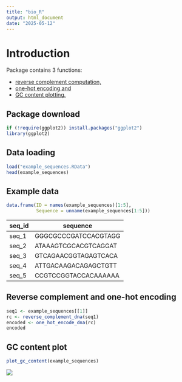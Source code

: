 ```yaml
---
title: "bio_R"
output: html_document
date: "2025-05-12"
---
```


# Introduction

Package contains 3 functions:

-   [reverse complement computation,](https://www.bx.psu.edu/old/courses/bx-fall08/definitions.html)
-   [one-hot encoding and](https://www.geeksforgeeks.org/ml-one-hot-encoding/)
-   [GC content plotting.](https://en.wikipedia.org/wiki/GC-content)

## Package download

```r
if (!require(ggplot2)) install.packages("ggplot2")
library(ggplot2)
```

## Data loading

```r
load("example_sequences.RData")
head(example_sequences)
```

## Example data

```r
data.frame(ID = names(example_sequences)[1:5],
           Sequence = unname(example_sequences[1:5]))
```

| seq_id | sequence             |
|--------|----------------------|
| seq_1  | GGGCGCCCGATCCACGTAGG |
| seq_2  | ATAAAGTCGCACGTCAGGAT |
| seq_3  | GTCAGAACGGTAGAGTCACA |
| seq_4  | ATTGACAAGACAGAGCTGTT |
| seq_5  | CCGTCCGGTACCACAAAAAA |

## Reverse complement and one-hot encoding

```r
seq1 <- example_sequences[[1]]
rc <- reverse_complement_dna(seq1)
encoded <- one_hot_encode_dna(rc)
encoded
```

## GC content plot

```r
plot_gc_content(example_sequences)
```

![](gc_content.png)
